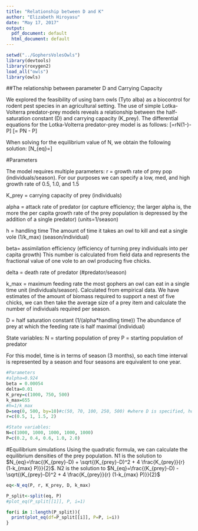```yaml
---
title: "Relationship between D and K"
author: "Elizabeth Hiroyasu"
date: "May 17, 2017"
output:
  pdf_document: default
  html_document: default
---
```


```r
setwd("../GophersVolesOwls")
library(devtools)
library(roxygen2)
load_all("owls")
library(owls)
```

##The relationship between parameter D and Carrying Capacity

We explored the feasibility of using barn owls (Tyto alba) as a biocontrol for rodent pest species in an agricultural setting. The use of simple Lotka-Volterra predator-prey models reveals a relationship between the half-saturation constant (D) and carrying capacity (K_prey). The differential equations for the Lotka-Volterra predator-prey model is as follows:
\[\frac{dprey}{dt}=rN(1-\frac{N}{K_{prey}})-\frac{k_{max}N}{N+D}P\]
\[\frac{dpredator}{dt}= \beta PN - \delta P\]

When solving for the equilibrium value of N, we obtain the following solution:
\[N_{eq}=\frac{(K_{prey}-D) \pm \sqrt{(K_{prey}-D)^2 + 4 \frac{K_{prey}}{r} (rD-k_{max} P)}}{2}\]

#Parameters

The model requires multiple parameters:
r = growth rate of prey pop (individuals/season). For our purposes we can specify a low, med, and high growth rate of 0.5, 1.0, and 1.5

K_prey = carrying capacity of prey (individuals)

alpha = attack rate of predator (or capture efficiency; the larger alpha is, the more the per capita growth rate of the prey population is depressed by the addition of a single predator) (units=1/season)

h = handling time The amount of time it takes an owl to kill and eat a single vole (1/k_max) (season/individual)

beta= assimilation efficiency (efficiency of turning prey individuals into per capita growth) This number is calculated from field data and represents the fractional value of one vole to an owl producing five chicks.

delta = death rate of predator (#predator/season)

k_max = maximum feeding rate the most gophers an owl can eat in a single time unit (individuals/season). Calculated from empirical data. We have estimates of the amount of biomass required to support a nest of five chicks, we can then take the average size of a prey item and calculate the number of individuals required per season.

D = half saturation constant (1/(alpha*handling time)) The abundance of prey at which the feeding rate is half maximal (individual)

State variables:
N = starting population of prey 
P = starting population of predator


For this model, time is in terms of season (3 months), so each time interval is represented by a season and four seasons are equivalent to one year.

```r
#Parameters
#alpha=0.924
beta = 0.00054
delta=0.01
K_prey=c(1000, 750, 500)
k_max=655
#h=1/k_max
D=seq(0, 500, by=10)#c(50, 70, 100, 250, 500) #where D is specified, however can be calculated as 1/alpha*h
r=c(0.5, 1, 1.5, 2)

#State variables:
N=c(1000, 1000, 1000, 1000, 1000)
P=c(0.2, 0.4, 0.6, 1.0, 2.0)
```

#Equilibrium simulations
Using the quadratic formula, we can calculate the equilibrium densities of the prey population. N1 is the solution to $N_{eq}=\frac{(K_{prey}-D) + \sqrt{(K_{prey}-D)^2 + 4 \frac{K_{prey}}{r} (1-k_{max} P)}}{2}$. N2 is the solution to $N_{eq}=\frac{(K_{prey}-D) - \sqrt{(K_{prey}-D)^2 + 4 \frac{K_{prey}}{r} (1-k_{max} P)}}{2}$


```r
eq<-N_eq(P, r, K_prey, D, k_max)

P_split<-split(eq, P)
#plot_eq(P_split[[1]], P, i=1)

for(i in 1:length(P_split)){
  print(plot_eq(df=P_split[[i]], P=P, i=i))
}
```
